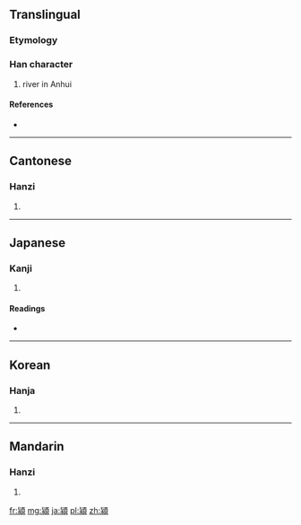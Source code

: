 {{also|颍}}
==Translingual==

===Etymology===
{{Han compound|水|頃|c1=s|c2=p|t1=river|ls=psc}}

===Han character===
{{Han char|rn=85|rad=水|as=11|sn=15|four=2128<sub>6</sub>|canj=心水一月金 (PEMBC)|ids=⿰⿱匕水頁 }}

# river in Anhui

====References====
* {{Han ref|kx=0648.110|dkj=18188|dj=1058.040|hdz=74369.070|uh=6F41|ud=28481|bh=E5F9|bd=58873}}

----

==Cantonese==

===Hanzi===
{{yue-hanzi|jyut=|y=wing6|sim=颍}}

# {{defn|Cantonese|sort=水11}}

----

==Japanese==

===Kanji===
{{ja-kanji|grade=|rs=水11}}

# {{defn|Japanese|sort=水11}}

====Readings====
* {{ja-readings|on=[[えい]] (ei)|kun=}}

----

==Korean==

===Hanja===
{{ko-hanja|hangeul=영|eumhun=강이름 영|rv=yeong|mr=yŏng|y=yeng}}

# {{defn|Korean|sort=水11}}

----

==Mandarin==

===Hanzi===
{{cmn-hanzi|sim=颍|pin=[[yǐng]] ([[ying3]])|wg=ying<sup>3</sup>}}

# {{defn|Mandarin|sort=水11}}

[[fr:潁]]
[[mg:潁]]
[[ja:潁]]
[[pl:潁]]
[[zh:潁]]